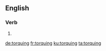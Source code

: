 ==English==

===Verb===
{{head|en|present participle}}

# {{present participle of|torque|lang=en|nocat=1}}

[[de:torquing]]
[[fr:torquing]]
[[ku:torquing]]
[[ta:torquing]]